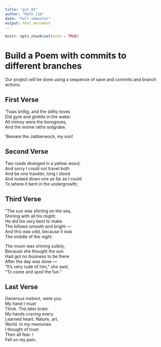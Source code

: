```yaml
---
title: "git_01"
author: "Math_116"
date: "Fall semester"
output: html_document
---
```


```r
knitr::opts_chunk$set(echo = TRUE)
```
# Build a Poem with commits to different branches
Our project will be done using a sequence of save and commits and branch actions.
<!-- Do not modify or change any text in "!--" bracketed areas such as this --- these are instructions to
you, if you change any of this the git program will notice it and compromise your git merging strategy !-->

## First Verse 
<!--Put the first five lines of a poem by Lewis Carrol in this section!-->
'Twas brillig, and the slithy toves    
Did gyre and gimble in the wabe:    
All mimsy were the borogoves,     
And the mome raths outgrabe.    
    
'Beware the Jabberwock, my son!    

## Second Verse
<!--Put the first five lines of a poem by Robert Frost here!-->
Two roads diverged in a yellow wood,    
And sorry I could not travel both    
And be one traveler, long I stood    
And looked down one as far as I could    
To where it bent in the undergrowth;    
    
  
## Third Verse
<!--Put the first two verses of The Walrus and the Carpenter here!-->
"The sun was shining on the sea,    
      Shining with all his might:    
He did his very best to make    
      The billows smooth and bright —    
And this was odd, because it was    
      The middle of the night.    
    
The moon was shining sulkily,    
      Because she thought the sun    
Had got no business to be there    
      After the day was done —    
"It's very rude of him," she said,    
      "To come and spoil the fun."    
    
  
## Last Verse
<!--Put a short poem of your choice 8-20 lines,here!-->
Generous instinct, were you    
My hand I must    
Think. The later brain.    
My hands craving every    
Learned heart. Nature, art,    
World. In my memories       
I thought of trust    
Then all fear. I    
Fell on my pain.    
  